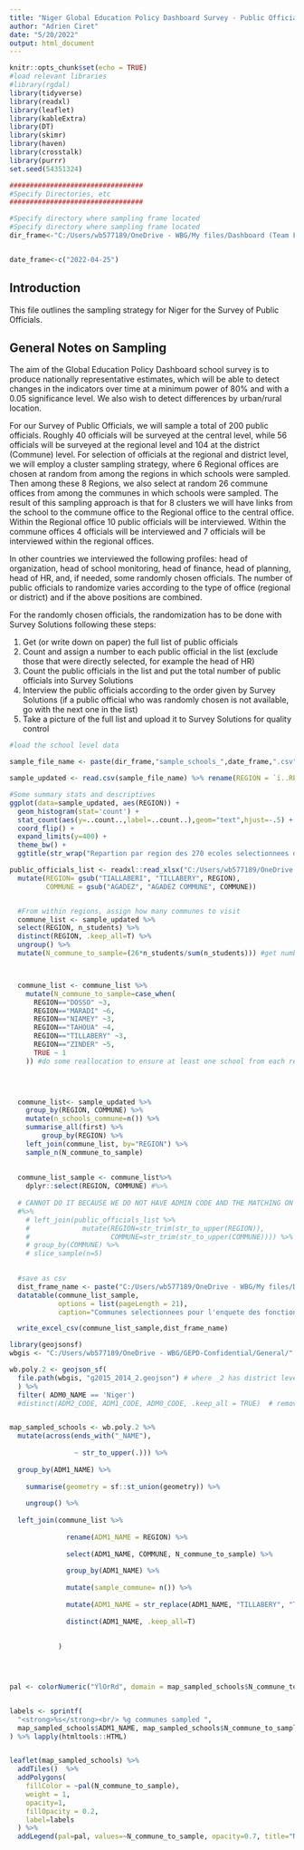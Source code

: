 ```yaml
---
title: "Niger Global Education Policy Dashboard Survey - Public Officials"
author: "Adrien Ciret"
date: "5/20/2022"
output: html_document
---
```


```r
knitr::opts_chunk$set(echo = TRUE)
#load relevant libraries
#library(rgdal)
library(tidyverse)
library(readxl)
library(leaflet)
library(kableExtra)
library(DT)
library(skimr)
library(haven)
library(crosstalk)
library(purrr)
set.seed(54351324)

#################################
#Specify Directories, etc
#################################

#Specify directory where sampling frame located
#Specify directory where sampling frame located
dir_frame<-"C:/Users/wb577189/OneDrive - WBG/My files/Dashboard (Team Folder)/Country_Work/Niger/Preparatory_work/Sampling/school/"


date_frame<-c("2022-04-25")

```

## Introduction

This file outlines the sampling strategy for Niger for the Survey of Public Officials.  

## General Notes on Sampling
The aim of the Global Education Policy Dashboard school survey is to produce nationally representative estimates, which will be able to detect changes in the indicators over time at a minimum power of 80% and with a 0.05 significance level.  We also wish to detect differences by urban/rural location. 


For our Survey of Public Officials, we will sample a total of 200 public officials.  Roughly 40 officials will be surveyed at the central level, while 56 officials will be surveyed at the regional level and 104 at the district (Commune) level.  For selection of officials at the regional and district level, we will employ a cluster sampling strategy, where 6 Regional offices are chosen at random from among the regions in which schools were sampled.  Then among these 8 Regions, we also select at random 26 commune offices from among the communes in which schools were sampled.  The result of this sampling approach is that for 8 clusters we will have links from the school to the commune office to the Regional office to the central office.  Within the Regional office 10 public officials will be interviewed.  Within the commune offices 4 officials will be interviewed and 7 officials will be interviewed within the regional offices.  

In other countries we interviewed the following profiles: head of organization, head of school monitoring, head of finance, head of planning, head of HR, and, if needed, some randomly chosen officials. The number of public officials to randomize varies according to the type of office (regional or district) and if the above positions are combined.

For the randomly chosen officials, the randomization has to be done with Survey Solutions following these steps:

  1.	Get (or write down on paper) the full list of public officials 
  2.	Count and assign a number to each public official in the list (exclude those that were directly selected, for example the head of HR)
  3.	Count the public officials in the list and put the total number of public officials into Survey Solutions 
  4.	Interview the public officials according to the order given by Survey Solutions (if a public official who was randomly chosen is not available, go with the next one in the list)
  5.	Take a picture of the full list and upload it to Survey Solutions for quality control

```r
#load the school level data

sample_file_name <- paste(dir_frame,"sample_schools_",date_frame,".csv", sep="")

sample_updated <- read.csv(sample_file_name) %>% rename(REGION = `ï..REGION`) %>% mutate(REGION=str_trim(str_to_upper(REGION)))

#Some summary stats and descriptives
ggplot(data=sample_updated, aes(REGION)) +
  geom_histogram(stat='count') +
  stat_count(aes(y=..count..,label=..count..),geom="text",hjust=-.5) +
  coord_flip() +
  expand_limits(y=400) +
  theme_bw() +
  ggtitle(str_wrap("Repartion par region des 270 ecoles selectionnees dans l'echantillon GEPD",55))

```


```r


public_officials_list <- readxl::read_xlsx("C:/Users/wb577189/OneDrive - WBG/My files/Dashboard (Team Folder)/Country_Work/Niger/Preparatory_work/Sampling/public_officials/LISTE_AGENT_CHAINE_PRIMAIRE.xlsx", sheet = 2) %>% 
  mutate(REGION= gsub("TIALLABERI", "TILLABERY", REGION),
         COMMUNE = gsub("AGADEZ", "AGADEZ COMMUNE", COMMUNE))



```


```r

  #From within regions, assign how many communes to visit
  commune_list <- sample_updated %>%
  select(REGION, n_students) %>% 
  distinct(REGION, .keep_all=T) %>% 
  ungroup() %>%
  mutate(N_commune_to_sample=(26*n_students/sum(n_students))) #get number of commune based on number of students in 4th grade



  commune_list <- commune_list %>% 
    mutate(N_commune_to_sample=case_when(
      REGION=="DOSSO" ~3,
      REGION=="MARADI" ~6,
      REGION=="NIAMEY" ~3,
      REGION=="TAHOUA" ~4,
      REGION=="TILLABERY" ~3,
      REGION=="ZINDER" ~5,
      TRUE ~ 1
    )) #do some reallocation to ensure at least one school from each region



    
  commune_list<- sample_updated %>%
    group_by(REGION, COMMUNE) %>%
    mutate(n_schools_commune=n()) %>%
    summarise_all(first) %>%
        group_by(REGION) %>%
    left_join(commune_list, by="REGION") %>%
    sample_n(N_commune_to_sample) 
  
  
  commune_list_sample <- commune_list%>%
    dplyr::select(REGION, COMMUNE) #%>% 
  
  # CANNOT DO IT BECAUSE WE DO NOT HAVE ADMIN CODE AND THE MATCHING ON STRING IS INEFFICIENT 
  #%>%
    # left_join(public_officials_list %>%
    #             mutate(REGION=str_trim(str_to_upper(REGION)),
    #                    COMMUNE=str_trim(str_to_upper(COMMUNE)))) %>%
    # group_by(COMMUNE) %>%
    # slice_sample(n=5)

  
  #save as csv
  dist_frame_name <- paste("C:/Users/wb577189/OneDrive - WBG/My files/Dashboard (Team Folder)/Country_Work/Niger/Preparatory_work/Sampling/public_officials/communes_sample_",Sys.Date(),".csv", sep="")
  datatable(commune_list_sample,
            options = list(pageLength = 21),
            caption="Communes selectionnees pour l'enquete des fonctionnaires")

  write_excel_csv(commune_list_sample,dist_frame_name) 

```





```r
library(geojsonsf)
wbgis <- "C:/Users/wb577189/OneDrive - WBG/GEPD-Confidential/General/"

wb.poly.2 <- geojson_sf(
  file.path(wbgis, "g2015_2014_2.geojson") # where _2 has district level polys
  ) %>%
  filter( ADM0_NAME == 'Niger')
  #distinct(ADM2_CODE, ADM1_CODE, ADM0_CODE, .keep_all = TRUE)  # remove any possible duplicates


map_sampled_schools <- wb.poly.2 %>% 
  mutate(across(ends_with("_NAME"),
                
                ~ str_to_upper(.))) %>% 
  
  group_by(ADM1_NAME) %>% 
  
    summarise(geometry = sf::st_union(geometry)) %>%
  
    ungroup() %>% 
  
  left_join(commune_list %>% 
              
              rename(ADM1_NAME = REGION) %>% 
              
              select(ADM1_NAME, COMMUNE, N_commune_to_sample) %>% 
              
              group_by(ADM1_NAME) %>% 
              
              mutate(sample_commune= n()) %>% 
              
              mutate(ADM1_NAME = str_replace(ADM1_NAME, "TILLABERY", "TILLABERI")) %>% 
              
              distinct(ADM1_NAME, .keep_all=T) 
              
        
            )




pal <- colorNumeric("YlOrRd", domain = map_sampled_schools$N_commune_to_sample)


labels <- sprintf(
  "<strong>%s</strong><br/> %g communes sampled ",
  map_sampled_schools$ADM1_NAME, map_sampled_schools$N_commune_to_sample
) %>% lapply(htmltools::HTML)


leaflet(map_sampled_schools) %>% 
  addTiles()  %>%
  addPolygons(
    fillColor = ~pal(N_commune_to_sample),
    weight = 1,
    opacity=1,
    fillOpacity = 0.2,
    label=labels
  ) %>%
  addLegend(pal=pal, values=~N_commune_to_sample, opacity=0.7, title="N Sampled Communes", position="bottomright")


```

 

